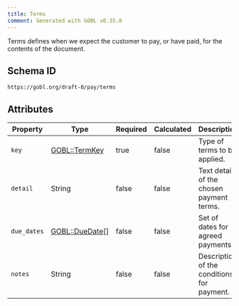 ```yaml
---
title: Terms
comment: Generated with GOBL v0.35.0
---
```


Terms defines when we expect the customer to pay, or have paid, for the contents of the document.

## Schema ID

`https://gobl.org/draft-0/pay/terms`

## Attributes

| Property    | Type                                | Required | Calculated | Description                                |
|-------------|-------------------------------------|----------|------------|--------------------------------------------|
| `key`       | [GOBL::TermKey](/draft-0/termkey)   | true     | false      | Type of terms to be applied.               |
| `detail`    | String                              | false    | false      | Text detail of the chosen payment terms.   |
| `due_dates` | [GOBL::DueDate](/draft-0/duedate)[] | false    | false      | Set of dates for agreed payments.          |
| `notes`     | String                              | false    | false      | Description of the conditions for payment. |

